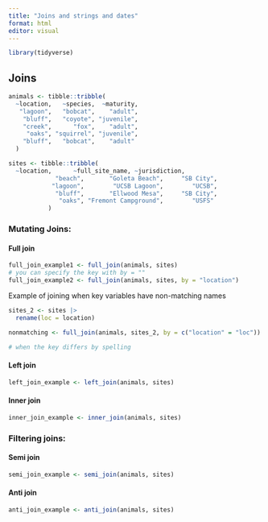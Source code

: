 ```yaml
---
title: "Joins and strings and dates"
format: html
editor: visual
---
```


```r
library(tidyverse)
```

## Joins

```r
animals <- tibble::tribble(
  ~location,   ~species,  ~maturity,
   "lagoon",   "bobcat",    "adult",
    "bluff",   "coyote", "juvenile",
    "creek",      "fox",    "adult",
     "oaks", "squirrel", "juvenile",
    "bluff",   "bobcat",    "adult"
  )

sites <- tibble::tribble(
  ~location,      ~full_site_name, ~jurisdiction,
             "beach",       "Goleta Beach",     "SB City",
            "lagoon",        "UCSB Lagoon",        "UCSB",
             "bluff",       "Ellwood Mesa",     "SB City",
              "oaks", "Fremont Campground",        "USFS"
           )

```

### Mutating Joins:

#### Full join

```r
full_join_example1 <- full_join(animals, sites)
# you can specify the key with by = ""
full_join_example2 <- full_join(animals, sites, by = "location")
```

Example of joining when key variables have non-matching names

```r
sites_2 <- sites |>
  rename(loc = location)

nonmatching <- full_join(animals, sites_2, by = c("location" = "loc"))

# when the key differs by spelling 
```

#### Left join

```r
left_join_example <- left_join(animals, sites)
```

#### Inner join

```r
inner_join_example <- inner_join(animals, sites)
```

### Filtering joins:

#### Semi join

```r
semi_join_example <- semi_join(animals, sites)
```

#### Anti join

```r
anti_join_example <- anti_join(animals, sites)
```
